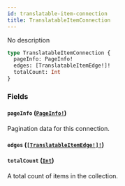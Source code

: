 ```yaml
---
id: translatable-item-connection
title: TranslatableItemConnection
---
```


No description

```graphql
type TranslatableItemConnection {
  pageInfo: PageInfo!
  edges: [TranslatableItemEdge!]!
  totalCount: Int
}
```

### Fields

#### `pageInfo` ([`PageInfo!`](/api-reference/objects/page-info.mdx))

Pagination data for this connection.

#### `edges` ([`[TranslatableItemEdge!]!`](/api-reference/objects/translatable-item-edge.mdx))

#### `totalCount` ([`Int`](/api-reference/scalars/int.mdx))

A total count of items in the collection.
